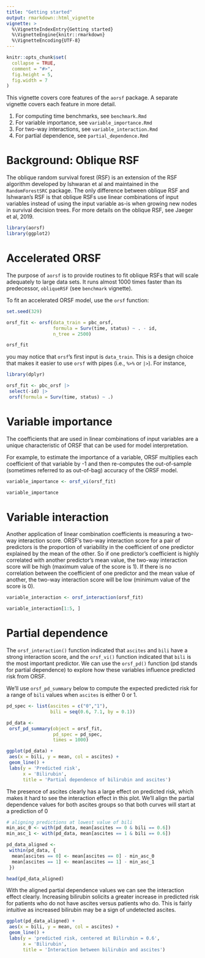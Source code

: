 ```yaml
---
title: "Getting started"
output: rmarkdown::html_vignette
vignette: >
  %\VignetteIndexEntry{Getting started}
  %\VignetteEngine{knitr::rmarkdown}
  %\VignetteEncoding{UTF-8}
---
```


```r
knitr::opts_chunk$set(
  collapse = TRUE,
  comment = "#>",
  fig.height = 5, 
  fig.width = 7
)
```

This vignette covers core features of the `aorsf` package. A separate vignette covers each feature in more detail. 

1. For computing time benchmarks, see `benchmark.Rmd`
1. For variable importance, see `variable_importance.Rmd`
1. For two-way interactions, see `variable_interaction.Rmd`
1. For partial dependence, see `partial_dependence.Rmd`

# Background: Oblique RSF

The oblique random survival forest (RSF) is an extension of the RSF algorithm developed by Ishwaran et al and maintained in the `RandomForestSRC` package. The only difference between oblique RSF and Ishwaran's RSF is that oblique RSFs use linear combinations of input variables instead of using the input variable as-is when growing new nodes in survival decision trees. For more details on the oblique RSF, see Jaeger et al, 2019. 


```r
library(aorsf)
library(ggplot2)
```

# Accelerated ORSF

The purpose of `aorsf` is to provide routines to fit oblique RSFs that will scale adequately to large data sets. It runs almost 1000 times faster than its predecessor, `obliqueRSF` (see `benchmark` vignette).

To fit an accelerated ORSF model, use the `orsf` function:

```r
set.seed(329)

orsf_fit <- orsf(data_train = pbc_orsf, 
                 formula = Surv(time, status) ~ . - id, 
                 n_tree = 2500)

orsf_fit

```

you may notice that `orsf`'s first input is `data_train`. This is a design choice that makes it easier to use `orsf` with pipes (i.e., `%>%` or `|>`). For instance,

```r
library(dplyr)

orsf_fit <- pbc_orsf |> 
 select(-id) |> 
 orsf(formula = Surv(time, status) ~ .)

```


# Variable importance

The coefficients that are used in linear combinations of input variables are a unique characteristic of ORSF that can be used for model interpretation.

For example, to estimate the importance of a variable, ORSF multiplies each coefficient of that variable by -1 and then re-computes the out-of-sample (sometimes referred to as out-of-bag) accuracy of the ORSF model. 

```r
variable_importance <- orsf_vi(orsf_fit)

variable_importance

```


# Variable interaction

Another application of linear combination coefficients is measuring a two-way interaction score. ORSF's two-way interaction score for a pair of predictors is the proportion of variability in the coefficient of one predictor explained by the mean of the other. So if one predictor's coefficient is highly correlated with another predictor's mean value, the two-way interaction score will be high (maximum value of the score is 1). If there is no correlation between the coefficient of one predictor and the mean value of another, the two-way interaction score will be low (minimum value of the score is 0).

```r
variable_interaction <- orsf_interaction(orsf_fit)

variable_interaction[1:5, ]

```


# Partial dependence

The `orsf_interaction()` function indicated that `ascites` and `bili` have a strong interaction score, and the `orsf_vi()` function indicated that `bili` is the most important predictor. We can use the `orsf_pd()` function (pd stands for partial dependence) to explore how these variables influence predicted risk from ORSF.

We'll use `orsf_pd_summary` below to compute the expected predicted risk for a range of `bili` values when `ascites` is either 0 or 1.

```r

pd_spec <- list(ascites = c("0","1"),
                bili = seq(0.6, 7.1, by = 0.1))

pd_data <-
 orsf_pd_summary(object = orsf_fit,
                 pd_spec = pd_spec,
                 times = 1000)

ggplot(pd_data) +
 aes(x = bili, y = mean, col = ascites) +
 geom_line() + 
 labs(y = 'Predicted risk',
      x = 'Bilirubin',
      title = 'Partial dependence of bilirubin and ascites')

```


The presence of ascites clearly has a large effect on predicted risk, which makes it hard to see the interaction effect in this plot. We'll align the partial dependence values for both ascites groups so that both curves will start at a prediction of 0 

```r
# aligning predictions at lowest value of bili
min_asc_0 <- with(pd_data, mean[ascites == 0 & bili == 0.6])
min_asc_1 <- with(pd_data, mean[ascites == 1 & bili == 0.6])

pd_data_aligned <-
 within(pd_data, {
  mean[ascites == 0] <- mean[ascites == 0] - min_asc_0
  mean[ascites == 1] <- mean[ascites == 1] - min_asc_1
 })

head(pd_data_aligned)

```

With the aligned partial dependence values we can see the interaction effect clearly. Increasing bilirubin solicits a greater increase in predicted risk for patients who do not have ascites versus patients who do. This is fairly intuitive as increased bilirubin may be a sign of undetected ascites.

```r
ggplot(pd_data_aligned) +
 aes(x = bili, y = mean, col = ascites) +
 geom_line() + 
 labs(y = 'predicted risk, centered at Bilirubin = 0.6',
      x = 'Bilirubin',
      title = 'Interaction between bilirubin and ascites')

```


